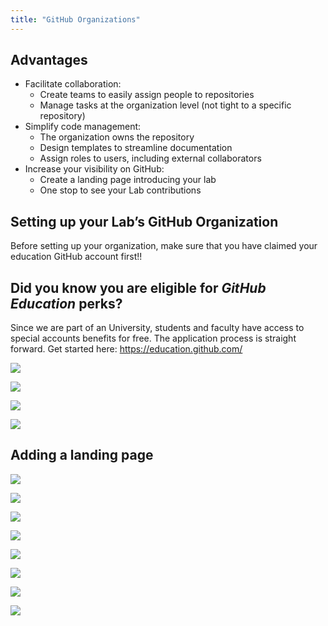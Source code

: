 ```yaml
---
title: "GitHub Organizations"
---
```


## Advantages

- Facilitate collaboration: 
  - Create teams to easily assign people to repositories
  - Manage tasks at the organization level (not tight to a specific repository)
- Simplify code management:
  - The organization owns the repository
  - Design templates to streamline documentation
  - Assign roles to users, including external collaborators
- Increase your visibility on GitHub:
  - Create a landing page introducing your lab
  - One stop to see your Lab contributions

## Setting up your Lab's GitHub Organization

Before setting up your organization, make sure that you have claimed your education GitHub account first!! 

::: {.callout-tip}
## Did you know you are eligible for _GitHub Education_ perks?

Since we are part of an University, students and faculty have access to special accounts benefits for free. The application process is straight forward. Get started here: <https://education.github.com/>
:::


![](img/github_org_setup-01_create_menu.png)

![](img/github_org_setup-02_select_free.png)

![](img/github_org_setup-03_setup.png)

![](img/github_org_setup-04_collaborators.png)



## Adding a landing page

![](img/github_org-01_no_landingpage.png)

![](img/github_org-02_start_landingpage.png)

![](img/github_org-03_landingpage_reop.png)

![](img/github_org-04_landingpage_repo_filled.png)

![](img/github_org-05_landingpage_repo_created.png)

![](img/github_org-06_landingpage_readme.png)

![](img/github_org-07_landingpage_readme_fille.png)

![](img/github_org-08_with_landingpage.png)